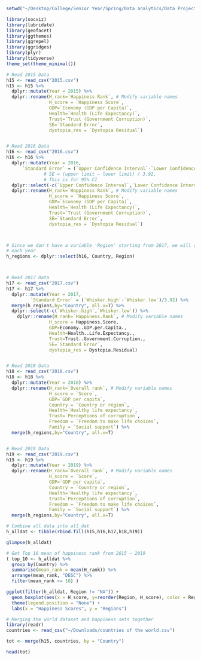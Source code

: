 ```r
setwd("~/Desktop/College/Senior Year/Spring/Data analytics/Data Project/archive")

library(socviz)
library(lubridate)
library(geofacet)
library(ggthemes)
library(ggrepel)
library(ggridges)
library(plyr)
library(tidyverse)
theme_set(theme_minimal())
```

```r
# Read 2015 Data
h15 <- read_csv("2015.csv")
h15 <- h15 %>%
  dplyr::mutate(Year = 2015) %>%
  dplyr::rename(H_rank=`Happiness Rank`, # Modify variable names
                H_score = `Happiness Score`,
                GDP=`Economy (GDP per Capita)`,
                Health=`Health (Life Expectancy)`,
                Trust=`Trust (Government Corruption)`,
                SE=`Standard Error`,
                dystopia_res = `Dystopia Residual`)


# Read 2016 Data
h16 <- read_csv("2016.csv")  
h16 <- h16 %>%
  dplyr::mutate(Year = 2016,
      `Standard Error` = (`Upper Confidence Interval`-`Lower Confidence Interval`)/3.92) %>%
              # SE = (upper limit – lower limit) / 3.92. 
              # This is for 95% CI
  dplyr::select(-c(`Upper Confidence Interval`,`Lower Confidence Interval`)) %>%
  dplyr::rename(H_rank=`Happiness Rank`, # Modify variable names
                H_score = `Happiness Score`,
                GDP=`Economy (GDP per Capita)`,
                Health=`Health (Life Expectancy)`,
                Trust=`Trust (Government Corruption)`,
                SE=`Standard Error`,
                dystopia_res = `Dystopia Residual`)



# Since we don't have a variable 'Region' starting from 2017, we will create it for 
# each year
h_regions <- dplyr::select(h16, Country, Region)



# Read 2017 Data
h17 <- read_csv("2017.csv")  
h17 <- h17 %>%
  dplyr::mutate(Year = 2017,
         `Standard Error` = (`Whisker.high`-`Whisker.low`)/3.92) %>%
  merge(h_regions,by="Country", all.x=T) %>%
  dplyr::select(-c(`Whisker.high`,`Whisker.low`)) %>%
    dplyr::rename(H_rank=`Happiness.Rank`, # Modify variable names
                H_score = Happiness.Score,
                GDP=Economy..GDP.per.Capita.,
                Health=Health..Life.Expectancy.,
                Trust=Trust..Government.Corruption.,
                SE=`Standard Error`,
                dystopia_res = Dystopia.Residual)


# Read 2018 Data
h18 <- read_csv("2018.csv")  
h18 <- h18 %>%
  dplyr::mutate(Year = 2018) %>%
  dplyr::rename(H_rank=`Overall rank`, # Modify variable names
                H_score = `Score`,
                GDP=`GDP per capita`,
                Country = `Country or region`,
                Health=`Healthy life expectancy`,
                Trust=`Perceptions of corruption`,
                Freedom = `Freedom to make life choices`,
                Family = `Social support`) %>%
  merge(h_regions,by="Country", all.x=T)


# Read 2019 Data
h19 <- read_csv("2019.csv")  
h19 <- h19 %>%
  dplyr::mutate(Year = 2019) %>%
  dplyr::rename(H_rank=`Overall rank`, # Modify variable names
                H_score = `Score`,
                GDP=`GDP per capita`,
                Country = `Country or region`,
                Health=`Healthy life expectancy`,
                Trust=`Perceptions of corruption`,
                Freedom = `Freedom to make life choices`,
                Family = `Social support`) %>%
  merge(h_regions,by="Country", all.x=T)

# Combine all data into all_dat
h_alldat <- tibble(rbind.fill(h15,h16,h17,h18,h19))

glimpse(h_alldat)
```

```r
# Get Top 10 mean of happiness rank from 2015 ~ 2019
( top_10 <- h_alldat %>%
  group_by(Country) %>%
  summarise(mean_rank = mean(H_rank)) %>%
  arrange(mean_rank, "DESC") %>%
  filter(mean_rank <= 10) )
```

```r
ggplot(filter(h_alldat, Region != "NA")) +
  geom_boxplot(aes(x = H_score, y=reorder(Region, H_score), color = Region))+
  theme(legend.position = "None") +
  labs(x = "Happiness Scores", y = "Regions")
```
```r
# Merging the world dataset and happiness sets together
library(readr)
countries <- read_csv("~/Downloads/countries of the world.csv")

tot <- merge(h15, countries, by = "Country")

head(tot)

```


